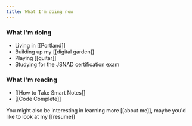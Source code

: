 ```yaml
---
title: What I'm doing now
---
```


### What I'm doing
- Living in [[Portland]]
- Building up my [[digital garden]]
- Playing [[guitar]]
- Studying for the JSNAD certification exam

### What I'm reading
- [[How to Take Smart Notes]]
- [[Code Complete]]

You might also be interesting in learning more [[about me]], maybe you'd like to
look at my [[resume]]
